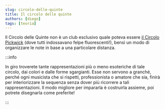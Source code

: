```yaml
---
slug: circolo-delle-quinte
title: Il circolo delle quinte
authors: [diego]
tags: [teoria]
---
```


Il Circolo delle Quinte non è un club esclusivo quale poteva essere [il Circolo Pickwick](https://it.wikipedia.org/wiki/Il_Circolo_Pickwick) (dove tutti indossavano felpe fluorescenti!), bensì un modo di organizzare le note in base a una particolare distanza.

<Truncate/>

:::info

In giro troverete tante rappresentazioni più o meno esoteriche di tale circolo, dai colori e dalle forme sgargianti. Esse non servono a granché, perché ogni musicista che si rispetti, professionista o amatore che sia, finirà per interiorizzare la sequenza senza dover più ricorrere a tali rappresentazioni.
Il modo migliore per impararla è costruirla assieme, poi potrete disegnarla come preferite!

:::